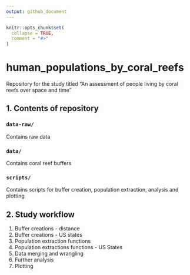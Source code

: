 ```yaml
---
output: github_document
---
```


<!-- README.md is generated from README.Rmd. Please edit that file -->

```r
knitr::opts_chunk$set(
  collapse = TRUE,
  comment = "#>"
)
```

# human_populations_by_coral_reefs


Repository for the study titled "An assessment of people living by coral reefs over space and time"

## 1. Contents of repository


### `data-raw/`

Contains raw data

### `data/`

Contains coral reef buffers

### `scripts/`

Contains scripts for buffer creation, population extraction, analysis and plotting


## 2. Study workflow

  1. Buffer creations - distance
  2. Buffer creations - US states
  3. Population extraction functions
  4. Population extractions functions - US States
  5. Data merging and wrangling
  6. Further analysis
  7. Plotting 
  

